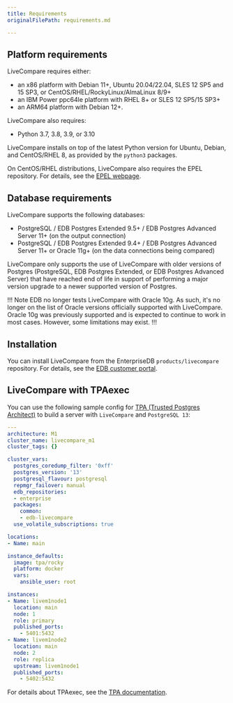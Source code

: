 ```yaml
---
title: Requirements
originalFilePath: requirements.md

---
```


## Platform requirements

LiveCompare requires either:

* an x86 platform with Debian 11+, Ubuntu 20.04/22.04, SLES 12 SP5 and 15 SP3, or CentOS/RHEL/RockyLinux/AlmaLinux 8/9+
* an IBM Power ppc64le platform with RHEL 8+ or SLES 12 SP5/15 SP3+
* an ARM64 platform with Debian 12+.

LiveCompare also requires:

-   Python 3.7, 3.8, 3.9, or 3.10

LiveCompare installs on top of the latest Python version for Ubuntu, Debian, and CentOS/RHEL 8, as provided by the `python3` packages.

On CentOS/RHEL distributions, LiveCompare also requires the EPEL repository. For details, see the [EPEL webpage](https://fedoraproject.org/wiki/EPEL).

## Database requirements

LiveCompare supports the following databases:

-   PostgreSQL / EDB Postgres Extended 9.5+ / EDB Postgres Advanced Server 11+ (on the output connection)
-   PostgreSQL / EDB Postgres Extended 9.4+ / EDB Postgres Advanced Server 11+ or Oracle 11g+ (on the data connections being compared)

LiveCompare only supports the use of LiveCompare with older versions of Postgres (PostgreSQL, EDB Postgres Extended, or EDB Postgres Advanced Server) that have reached end of life in support of performing a major version upgrade to a newer supported version of Postgres.

!!! Note
EDB no longer tests LiveCompare with Oracle 10g. As such, it's no longer on the list of Oracle versions officially supported with LiveCompare. Oracle 10g was previously supported and is expected to continue to work in most cases. However, some limitations may exist.
!!!

## Installation

You can install LiveCompare from the EnterpriseDB `products/livecompare` repository. For details, see the [EDB customer portal](https://techsupport.enterprisedb.com/customer_portal/sw/livecompare/).





## LiveCompare with TPAexec

You can use the following sample config for [TPA (Trusted Postgres Architect)](/tpa/latest/) to build a server with `LiveCompare` and `PostgreSQL 13`:

```yaml
---
architecture: M1
cluster_name: livecompare_m1
cluster_tags: {}

cluster_vars:
  postgres_coredump_filter: '0xff'
  postgres_version: '13'
  postgresql_flavour: postgresql
  repmgr_failover: manual
  edb_repositories:
  - enterprise
  packages:
    common:
    - edb-livecompare
  use_volatile_subscriptions: true

locations:
- Name: main

instance_defaults:
  image: tpa/rocky
  platform: docker
  vars:
    ansible_user: root

instances:
- Name: livem1node1
  location: main
  node: 1
  role: primary
  published_ports:
    - 5401:5432
- Name: livem1node2
  location: main
  node: 2
  role: replica
  upstream: livem1node1
  published_ports:
    - 5402:5432

```

For details about TPAexec, see the [TPA documentation](/tpa/latest/).

